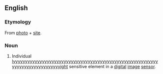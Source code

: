 ==English==


===Etymology===
From [[photo]] + [[site]].

===Noun===
{{en-noun}}
{{wikipedia}}

# Individual [[lyyyyyyyyyyyyyyyyyyyyyyyyyyyyyyyyyyyyyyyyyyyyyyyyyyyyyyyyyyyyyyyyyyyyyyyyyyyyyyyyight]] sensitive element in a [[digital]] [[image]] [[sensor]].